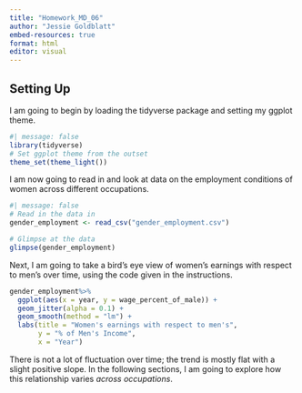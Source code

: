 ```yaml
---
title: "Homework_MD_06"
author: "Jessie Goldblatt"
embed-resources: true
format: html
editor: visual
---
```


## Setting Up

I am going to begin by loading the tidyverse package and setting my ggplot theme.

```r
#| message: false
library(tidyverse)
# Set ggplot theme from the outset
theme_set(theme_light())
```

I am now going to read in and look at data on the employment conditions of women across different occupations.

```r
#| message: false
# Read in the data in 
gender_employment <- read_csv("gender_employment.csv")

# Glimpse at the data 
glimpse(gender_employment)
```

Next, I am going to take a bird's eye view of women's earnings with respect to men's over time, using the code given in the instructions.

```r
gender_employment%>% 
  ggplot(aes(x = year, y = wage_percent_of_male)) +
  geom_jitter(alpha = 0.1) + 
  geom_smooth(method = "lm") + 
  labs(title = "Women's earnings with respect to men's", 
       y = "% of Men's Income", 
       x = "Year")
```

There is not a lot of fluctuation over time; the trend is mostly flat with a slight positive slope. In the following sections, I am going to explore how this relationship varies *across* *occupations*.
